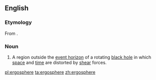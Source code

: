==English==
{{wikipedia}}
===Etymology===
From {{confix|ergo|sphere|lang=en}}.

===Noun===
{{en-noun}}

# {{context|physics|lang=en}} A region outside the [[event horizon]] of a rotating [[black hole]] in which [[space]] and [[time]] are distorted by [[shear]] forces.

[[pl:ergosphere]]
[[ta:ergosphere]]
[[zh:ergosphere]]